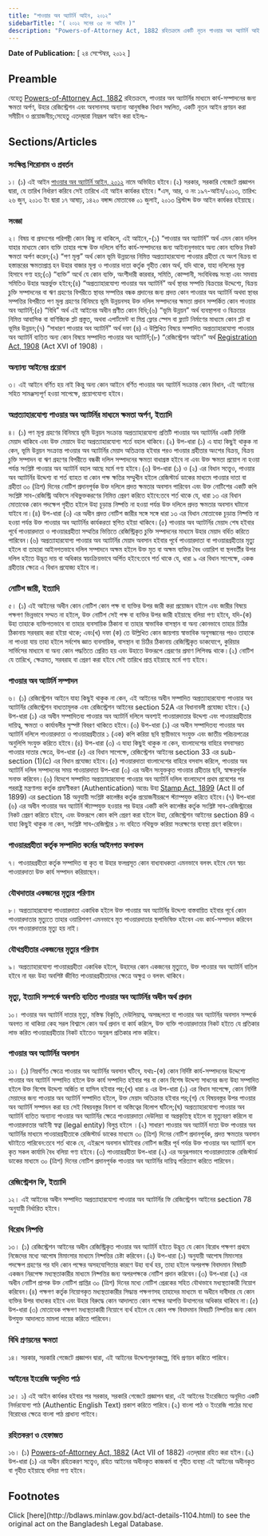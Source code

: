 ```yaml
---
title: "পাওয়ার অব অ্যাটর্নি আইন, ২০১২"
sidebarTitle: "( ২০১২ সনের ৩৫ নং আইন )"
description: "Powers-of-Attorney Act, 1882 রহিতক্রমে একটি নূতন পাওয়ার অব অ্যাটর্নি আইন প্রণয়নের উদ্দেশ্যে প্রণীত আইন"
---
```


**Date of Publication:** [ ২৪ সেপ্টেম্বর, ২০১২ ]

## Preamble

যেহেতু [Powers-of-Attorney Act, 1882](/act-50.html "Powers-of-Attorney Act, 1882") রহিতক্রমে, পাওয়ার অব অ্যাটর্নির মাধ্যমে কার্য-সম্পাদনের জন্য ক্ষমতা অর্পণ, উহার রেজিস্ট্রেশন এবং অবসানসহ অন্যান্য আনুষঙ্গিক বিধান সম্বলিত, একটি নূতন আইন প্রণয়ন করা সমীচীন ও প্রয়োজনীয়;সেহেতু এতদ্‌দ্বারা নিম্নরূপ আইন করা হইলঃ-

## Sections/Articles

### সংক্ষিপ্ত শিরোনাম ও প্রবর্তন

১। (১) এই আইন [পাওয়ার অব অ্যাটর্নি আইন, ২০১২](/act-1104.html "পাওয়ার অব অ্যাটর্নি আইন, ২০১২") নামে অভিহিত হইবে।(২) সরকার, সরকারি গেজেটে প্রজ্ঞাপন দ্বারা, যে তারিখ নির্ধারণ করিবে সেই তারিখে এই আইন কার্যকর হইবে।\*এস, আর, ও নং ১৯৭-আইন/২০১৩, তারিখ: ২৬ জুন, ২০১৩ ইং দ্বারা ১৭ আষাঢ়, ১৪২০ বঙ্গাব্দ মোতাবেক ০১ জুলাই, ২০১৩ খ্রিস্টাব্দ উক্ত আইন কার্যকর হইয়াছে।

### সংজ্ঞা

২। বিষয় বা প্রসংগের পরিপন্থী কোন কিছু না থাকিলে, এই আইনে,-(১) “পাওয়ার অব অ্যাটর্নি” অর্থ এমন কোন দলিল যাহার মাধ্যমে কোন ব্যক্তি তাহার পক্ষে উক্ত দলিলে বর্ণিত কার্য-সম্পাদনের জন্য আইনানুগভাবে অন্য কোন ব্যক্তির নিকট ক্ষমতা অর্পণ করেন;(২) “পণ মূল্য” অর্থ কোন ভূমি উন্নয়নের নিমিত্ত অপ্রত্যাহারযোগ্য পাওয়ার গ্রহীতা যে অংশ বিক্রয় বা হস্তান্তরের ক্ষমতাপ্রাপ্ত হন উহার বাজার মূল্য ও পাওয়ার দাতা কর্তৃক গৃহীত কোন অর্থ, যদি থাকে, যাহা দলিলের মূল্য হিসাবে গণ্য হয়;(৩) “ব্যক্তি” অর্থে যে কোন ব্যক্তি, অংশীদারী কারবার, সমিতি, কোম্পানী, সংবিধিবদ্ধ সংস্থা এবং সমবায় সমিতিও উহার অন্তর্ভুক্ত হইবে;(৪) “অপ্রত্যাহারযোগ্য পাওয়ার অব অ্যাটর্নি” অর্থ স্থাবর সম্পত্তি বিক্রয়ের উদ্দেশ্যে, বিক্রয় চুক্তি সম্পাদনের বা ঋণ গ্রহণের বিপরীতে স্থাবর সম্পত্তির বন্ধক প্রদানের জন্য প্রদত্ত কোন পাওয়ার অব অ্যাটর্নি অথবা স্থাবর সম্পত্তির বিপরীতে পণ মূল্য গ্রহণের বিনিময়ে ভূমি উন্নয়নসহ উক্ত দলিল সম্পাদনের ক্ষমতা প্রদান সম্পর্কিত কোন পাওয়ার অব অ্যাটর্নি;(৫) “বিধি” অর্থ এই আইনের অধীন প্রণীত কোন বিধি;(৬) “ভূমি উন্নয়ন” অর্থ ব্যবস্থাপনা ও বিক্রয়ের নিমিত্ত আবাসিক বা বাণিজ্যিক প্লট প্রস্তুত, অথবা এপার্টমেন্ট বা মিশ্র ফ্লোর স্পেস বা ফ্ল্যাট নির্মাণের মাধ্যমে কোন প্লট বা ভূমির উন্নয়ন;(৭) “সাধারণ পাওয়ার অব অ্যাটর্নি” অর্থ দফা (৪) এ উল্লিখিত বিষয়ে সম্পাদিত অপ্রত্যাহারযোগ্য পাওয়ার অব অ্যাটর্নি ব্যতিত অন্য কোন বিষয়ে সম্পাদিত পাওয়ার অব অ্যাটর্নি;(৮) “রেজিস্ট্রেশন আইন” অর্থ [Registration Act, 1908](/act-90.html "Registration Act, 1908") (Act XVI of 1908) ।

### অন্যান্য আইনের প্রয়োগ

৩। এই আইনে বর্ণিত হয় নাই কিন্তু অন্য কোন আইনে বর্ণিত পাওয়ার অব অ্যাটর্নি সংক্রান্ত কোন বিধান, এই আইনের সহিত সামঞ্জস্যপূর্ণ হওয়া সাপেক্ষে, প্রয়োগযোগ্য হইবে।

### অপ্রত্যাহারযোগ্য পাওয়ার অব অ্যাটর্নির মাধ্যমে ক্ষমতা অর্পণ, ইত্যাদি

৪। (১) পণ মূল্য গ্রহণের বিনিময়ে ভূমি উন্নয়ন সংক্রান্ত অপ্রত্যাহারযোগ্য প্রতিটি পাওয়ার অব অ্যাটর্নির একটি নির্দিষ্ট মেয়াদ থাকিবে এবং উক্ত মেয়াদে উহা অপ্রত্যাহারযোগ্য শর্তে বহাল থাকিবে।(২) উপ-ধারা (১) এ যাহা কিছুই থাকুক না কেন, ভূমি উন্নয়ন সংক্রান্ত পাওয়ার অব অ্যাটর্নির মেয়াদ অতিক্রান্ত হইবার পরও পাওয়ার গ্রহীতার অংশের বিক্রয়, বিক্রয় চুক্তি সম্পাদন বা ঋণ গ্রহণের বিপরীতে বন্ধকী দলিল সম্পাদনের ক্ষমতা বাধাগ্রস্ত হইবে না এবং উক্ত ক্ষমতা প্রয়োগ না হওয়া পর্যন্ত সংশ্লিষ্ট পাওয়ার অব অ্যাটর্নি বহাল আছে মর্মে গণ্য হইবে।(৩) উপ-ধারা (১) ও (২) এর বিধান সত্ত্বেও, পাওয়ার অব অ্যাটর্নির উদ্দেশ্য বা শর্ত ব্যাহত বা কোন পক্ষ ক্ষতির সম্মুখীন হইলে রেজিস্টার্ড ডাকের মাধ্যমে পাওয়ার দাতা বা গ্রহীতা ৩০ (ত্রিশ) দিনের নোটিশ প্রদানপূর্বক উক্ত দলিলে প্রদত্ত ক্ষমতার অবসান পারিবেন এবং উক্ত নোটিশের একটি কপি সংশ্লিষ্ট সাব-রেজিস্ট্রি অফিসে নথিভুক্তকরণের নিমিত্ত প্রেরণ করিতে হইবে:তবে শর্ত থাকে যে, ধারা ১৩ এর বিধান মোতাবেক কোন পদক্ষেপ গৃহীত হইলে উহা চূড়ান্ত নিষ্পত্তি না হওয়া পর্যন্ত উক্ত দলিলে প্রদত্ত ক্ষমতার অবসান ঘটানো যাইবে না।(৪) উপ-ধারা (৩) এর অধীন প্রদত্ত নোটিশ জারীর সঙ্গে সঙ্গে ধারা ১৩ এর বিধান মোতাবেক চূড়ান্ত নিষ্পত্তি না হওয়া পর্যন্ত উক্ত পাওয়ার অব অ্যাটর্নির কার্যকরতা স্থগিত হইয়া থাকিবে।(৫) পাওয়ার অব অ্যাটর্নির মেয়াদ শেষ হইবার পূর্বে পাওয়ারদাতা ও পাওয়ারগ্রহীতা সম্মতির ভিত্তিতে রেজিস্ট্রিকৃত চুক্তি সম্পাদনের মাধ্যমে উহার মেয়াদ বর্ধিত করিতে পারিবেন।(৬) অপ্রত্যাহারযোগ্য পাওয়ার অব অ্যাটর্নির মেয়াদ অবসান হইবার পূর্বে পাওয়ারদাতা বা পাওয়ারগ্রহীতার মৃত্যু হইলে বা তাহারা আইনগতভাবে দলিল সম্পাদনে অক্ষম হইলে উক্ত মৃত বা অক্ষম ব্যক্তির বৈধ ওয়ারিশ বা স্থলবর্তীর উপর দলিল হইতে উদ্ভূত দায় বা অধিকার স্বয়ংক্রিয়ভাবে অর্পিত হইবে:তবে শর্ত থাকে যে, ধারা ৯ এর বিধান সাপেক্ষে, একক গ্রহীতার ক্ষেত্রে এ বিধান প্রযোজ্য হইবে না।

### নোটিশ জারী, ইত্যাদি

৫। (১) এই আইনের অধীন কোন নোটিশ কোন পক্ষ বা ব্যক্তির উপর জারী করা প্রয়োজন হইলে এবং জারীর বিষয়ে পক্ষগণ ভিন্নভাবে সম্মত না হইলে, উক্ত নোটিশ সেই পক্ষ বা ব্যক্তির উপর জারী হইয়াছে বলিয়া গণ্য হইবে, যদি-(ক) উহা তাহাকে ব্যক্তিগতভাবে বা তাহার ব্যবসায়িক ঠিকানা বা তাহার স্বাভাবিক বাসস্থান বা অন্য কোনভাবে তাহার চিঠির ঠিকানায় সরবরাহ করা হইয়া থাকে; এবং(খ) দফা (ক) তে উল্লিখিত কোন জায়গায় স্বাভাবিক অনুসন্ধানের পরও তাহাকে না পাওয়া যায় তাহা হইলে সর্বশেষ জ্ঞাত ব্যবসায়িক, বাসস্থান বা চিঠির ঠিকানায় রেজিস্ট্রিকৃত ডাকযোগে, কুরিয়ার সার্ভিসের মাধ্যমে বা অন্য কোন পদ্ধতিতে প্রেরিত হয় এবং উহাতে উক্তরূপে প্রেরণের প্রমাণ লিপিবদ্ধ থাকে।(২) নোটিশ যে তারিখে, ক্ষেত্রমত, সরবরাহ বা প্রেরণ করা হইবে সেই তারিখে প্রাপ্ত হইয়াছে মর্মে গণ্য হইবে।

### পাওয়ার অব অ্যাটর্নি সম্পাদন

৬। (১) রেজিস্ট্রেশন আইনে যাহা কিছুই থাকুক না কেন, এই আইনের অধীন সম্পাদিত অপ্রত্যাহারযোগ্য পাওয়ার অব অ্যাটর্নির রেজিস্ট্রেশন বাধ্যতামূলক এবং রেজিস্ট্রেশন আইনের section 52A এর বিধানাবলী প্রযোজ্য হইবে।(২) উপ-ধারা (১) এর অধীন সম্পাদিতব্য পাওয়ার অব অ্যাটর্নি দলিলে অবশ্যই পাওয়ারদাতার উদ্দেশ্য এবং পাওয়ারগ্রহীতার দায়িত্ব, ক্ষমতা ও কার্যাবলীর সুস্পষ্ট বিবরণ থাকিতে হইবে।(৩) উপ-ধারা (১) এর অধীন সম্পাদিতব্য পাওয়ার অব অ্যাটর্নি দলিলে পাওয়ারদাতা ও পাওয়ারগ্রহীতার ১ (এক) কপি করিয়া ছবি স্থায়ীভাবে সংযুক্ত এবং জাতীয় পরিচয়পত্রের অনুলিপি সংযুক্ত করিতে হইবে।(৪) উপ-ধারা (৩) এ যাহা কিছুই থাকুক না কেন, বাংলাদেশের বাহিরে বসবাসরত পাওয়ার দাতার ক্ষেত্রে, উপ-ধারা (৫) এর বিধান সাপেক্ষে, রেজিস্ট্রেশন আইনের section 33 এর sub-section (1)(c) এর বিধান প্রযোজ্য হইবে।(৫) পাওয়ারদাতা বাংলাদেশের বাহিরে বসবাস করিলে, পাওয়ার অব অ্যাটর্নি দলিল সম্পাদনের সময় পাওয়ারদাতা উপ-ধারা (৩) এর অধীন সংযুক্তকৃত পাওয়ার গ্রহীতার ছবি, স্বাক্ষরপূর্বক সনাক্ত করিবেন।(৬) বিদেশে সম্পাদিত অপ্রত্যাহারযোগ্য পাওয়ার অব অ্যাটর্নি দলিল বাংলাদেশে প্রথম প্রবেশের পর পররাষ্ট্র মন্ত্রণালয় কর্তৃক প্রমাণীকরণ (Authentication) অন্তেঃ উহা [Stamp Act, 1899](/act-77.html "Stamp Act, 1899") (Act II of 1899) এর section 18 অনুযায়ী সংশ্লিষ্ট কালেক্টর কর্তৃক প্রয়োজনীয়রূপে স্ট্যাম্পযুক্ত করিতে হইবে।(৭) উপ-ধারা (৬) এর অধীন পাওয়ার অব অ্যাটর্নি স্ট্যাম্পযুক্ত হওয়ার পর উহার একটি কপি কালেক্টর কর্তৃক সংশ্লিষ্ট সাব-রেজিস্ট্রারের নিকট প্রেরণ করিতে হইবে, এবং উক্তরূপে কোন কপি প্রেরণ করা হইলে উহা, রেজিস্ট্রেশন আইনের section 89 এ যাহা কিছুই থাকুক না কেন, সংশ্লিষ্ট সাব-রেজিস্ট্রার ১ নং বহিতে নথিভুক্ত করিয়া সংরক্ষণের ব্যবস্থা গ্রহণ করিবেন।

### পাওয়ারগ্রহীতা কর্তৃক সম্পাদিত কর্মের আইনগত ফলাফল

৭। পাওয়ারগ্রহীতা কর্তৃক সম্পাদিত বা কৃত বা উহার ফলপ্রসূত কোন বাধ্যবাধকতা এমনভাবে বলবৎ হইবে যেন স্বয়ং পাওয়ারদাতা উক্ত কার্য সম্পাদন করিয়াছেন।

### যৌথদাতার একজনের মৃত্যুর পরিণাম

৮। অপ্রত্যাহারযোগ্য পাওয়ারদাতা একাধিক হইলে উক্ত পাওয়ার অব অ্যাটর্নির উদ্দেশ্য বাস্তবায়িত হইবার পূর্বে কোন পাওয়ারদাতার মৃত্যুতে তাহার ওয়ারিশগণ এমনভাবে মৃত পাওয়ারদাতার স্থলাভিষিক্ত হইবেন এবং কার্য-সম্পাদন করিবেন যেন পাওয়ারদাতার মৃত্যু হয় নাই।

### যৌথগ্রহীতার একজনের মৃত্যুর পরিণাম

৯। অপ্রত্যাহারযোগ্য পাওয়ারগ্রহীতা একাধিক হইলে, উহাদের কোন একজনের মৃত্যুতে, উক্ত পাওয়ার অব অ্যাটর্নি বাতিল হইবে না বরং উহা অবশিষ্ট জীবিত পাওয়ারগ্রহীতাদের ক্ষেত্রে অক্ষুণ্ন ও বলবৎ থাকিবে।

### মৃত্যু, ইত্যাদি সম্পর্কে অবগতি ব্যতিত পাওয়ার অব অ্যাটর্নির অধীন অর্থ প্রদান

১০। পাওয়ার অব অ্যাটর্নি দাতার মৃত্যু, মস্তিস্ক বিকৃতি, দেউলিয়াত্ব, অসচ্ছলতা বা পাওয়ার অব অ্যাটর্নির অবসান সম্পর্কে অবগত না থাকিয়া কেহ সরল বিশ্বাসে কোন অর্থ প্রদান বা কার্য করিলে, উক্ত ব্যক্তি পাওয়ারদাতার নিকট হইতে যে প্রতিকার লাভ করিত পাওয়ারগ্রহীতার নিকট হইতেও অনুরূপ প্রতিকার লাভ করিবে।

### পাওয়ার অব অ্যাটর্নির অবসান

১১। (১) নিম্নবর্ণিত ক্ষেত্রে পাওয়ার অব অ্যাটর্নির অবসান ঘটিবে, যথাঃ-(ক) কোন নির্দিষ্ট কার্য-সম্পাদনের উদ্দেশ্যে পাওয়ার অব অ্যাটর্নি সম্পাদিত হইলে উক্ত কার্য সম্পাদিত হইবার পর বা কোন বিশেষ উদ্দেশ্য সাধনের জন্য উহা সম্পাদিত হইলে উক্ত বিশেষ উদ্দেশ্য অর্জিত বা হাসিল হইবার পর;(খ) ধারা ৪ এর উপ-ধারা (১) এর বিধান সাপেক্ষে, কোন নির্দিষ্ট মেয়াদের জন্য পাওয়ার অব অ্যাটর্নি সম্পাদিত হইলে, উক্ত মেয়াদ অতিক্রান্ত হইবার পর;(গ) যে বিষয়বস্তুর উপর পাওয়ার অব অ্যাটর্নি সম্পাদন করা হয় সেই বিষয়বস্তুর বিনাশ বা অস্তিত্বের বিলোপ ঘটিলে;(ঘ) অপ্রত্যাহারযোগ্য পাওয়ার অব অ্যাটর্নি ব্যতিত অন্যান্য পাওয়ার অব অ্যাটর্নির ক্ষেত্রে পাওয়ারদাতা দেউলিয়া বা অপ্রকৃতিস্থ হইলে বা মৃত্যুবরণ করিলে বা পাওয়ারদাতার আইনী স্বত্বা (legal entity) বিলুপ্ত হইলে ।(২) সাধারণ পাওয়ার অব অ্যাটর্নি দাতা উক্ত পাওয়ার অব অ্যাটর্নির মাধ্যমে পাওয়ারগ্রহীতাকে রেজিস্টার্ড ডাকের মাধ্যমে ৩০ (ত্রিশ) দিনের নোটিশ প্রদানপূর্বক, প্রদত্ত ক্ষমতার অবসান ঘটাইতে পারিবেন:তবে শর্ত থাকে যে, এইরূপে অবসান ঘটাইবার নোটিশ জারীর পূর্ব পর্যন্ত উক্ত পাওয়ার অব অ্যাটর্নি বলে কৃত সকল কার্যাদি বৈধ বলিয়া গণ্য হইবে।(৩) পাওয়ারগ্রহীতা উপ-ধারা (২) এর অনুরূপভাবে পাওয়ারদাতাকে রেজিস্টার্ড ডাকের মাধ্যমে ৩০ (ত্রিশ) দিনের নোটিশ প্রদানপূর্বক পাওয়ার অব অ্যাটর্নির দায়িত্ব পরিত্যাগ করিতে পারিবেন।

### রেজিস্ট্রেশন ফি, ইত্যাদি

১২। এই আইনের অধীন সম্পাদিত অপ্রত্যাহারযোগ্য পাওয়ার অব অ্যাটর্নির ফি রেজিস্ট্রেশন আইনের section 78 অনুযায়ী নির্ধারিত হইবে।

### বিরোধ নিষ্পত্তি

১৩। (১) রেজিস্ট্রেশন আইনের অধীন রেজিস্ট্রিকৃত পাওয়ার অব অ্যাটর্নি হইতে উদ্ভূত যে কোন বিরোধ পক্ষগণ প্রথমে নিজেদের মধ্যে আপোষ মিমাংসার মাধ্যমে নিষ্পত্তির চেষ্টা করিবেন।(২) উপ-ধারা (১) অনুযায়ী আপোষ মিমাংসার পদক্ষেপ গ্রহণের পর যদি কোন পক্ষের অসহযোগিতার কারণে উহা ব্যর্থ হয়, তাহা হইলে অপরপক্ষ বিবাদমান বিষয়টি একজন নিরপেক্ষ মধ্যস্থতাকারীর মাধ্যমে নিষ্পত্তির জন্য অপরপক্ষকে নোটিশ প্রদান করিবেন।(৩) উপ-ধারা (২) এর অধীন নোটিশ প্রাপক উক্ত নোটিশ প্রাপ্তির ৩০ (ত্রিশ) দিনের মধ্যে নোটিশ প্রেরকের সহিত যৌথভাবে মধ্যস্থতাকারী নিয়োগ করিবেন।(৪) পক্ষগণ কর্তৃক নিয়োগকৃত মধ্যস্থতাকারীর সিদ্ধান্ত পক্ষগণসহ তাহাদের মাধ্যমে বা অধীনে দাবীদার যে কোন ব্যক্তির উপর বাধ্যকর হইবে এবং উহার বিরুদ্ধে কোন আদালতে কোন পক্ষের আপত্তি উত্থাপনের অধিকার থাকিবে না।(৫) উপ-ধারা (৩) মোতাবেক পক্ষগণ মধ্যস্থতাকারী নিয়োগে ব্যর্থ হইলে যে কোন পক্ষ বিবাদমান বিষয়টি নিষ্পত্তির জন্য কোন উপযুক্ত আদালতে মামলা দায়ের করিতে পারিবেন।

### বিধি প্রণয়নের ক্ষমতা

১৪। সরকার, সরকারি গেজেটে প্রজ্ঞাপন দ্বারা, এই আইনের উদ্দেশ্যপূরণকল্পে, বিধি প্রণয়ন করিতে পারিবে।

### আইনের ইংরেজি অনূদিত পাঠ

১৫। ১) এই আইন কার্যকর হইবার পর সরকার, সরকারি গেজেটে প্রজ্ঞাপন দ্বারা, এই আইনের ইংরেজিতে অনূদিত একটি নির্ভরযোগ্য পাঠ (Authentic English Text) প্রকাশ করিতে পারিবে।(২) বাংলা পাঠ ও ইংরেজি পাঠের মধ্যে বিরোধের ক্ষেত্রে বাংলা পাঠ প্রাধান্য পাইবে।

### রহিতকরণ ও হেফাজত

১৬। (১) [Powers-of-Attorney Act, 1882](/act-50.html "Powers-of-Attorney Act, 1882") (Act VII of 1882) এতদ্‌দ্বারা রহিত করা হইল।(২) উপ-ধারা (১) এর অধীন রহিতকরণ সত্ত্বেও, রহিত আইনের অধীনকৃত কাজকর্ম বা গৃহীত ব্যবস্থা এই আইনের অধীনকৃত বা গৃহীত হইয়াছে বলিয়া গণ্য হইবে।

## Footnotes

<Note>
  Click [here](http://bdlaws.minlaw.gov.bd/act-details-1104.html) to see the original act on the Bangladesh Legal Database.
</Note>
